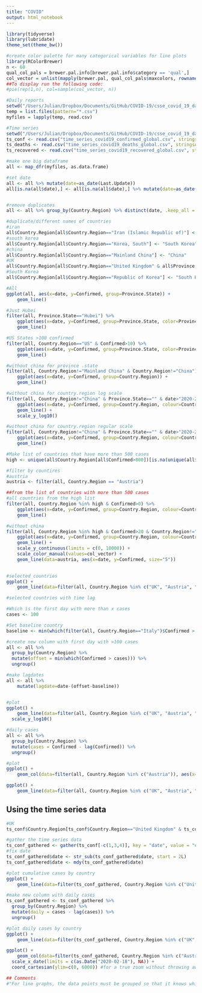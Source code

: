 ```yaml
---
title: "COVID"
output: html_notebook
---
```

```r
library(tidyverse)
library(lubridate)
theme_set(theme_bw())
```


```r
#create color palette for many categorical variables for line plots
library(RColorBrewer)
n <- 60
qual_col_pals = brewer.pal.info[brewer.pal.info$category == 'qual',]
col_vector = unlist(mapply(brewer.pal, qual_col_pals$maxcolors, rownames(qual_col_pals)))
##To display run the following code:
#pie(rep(1,n), col=sample(col_vector, n))
```


```r
#Daily reports
setwd("/Users/Julian/Dropbox/Documents/GitHub/COVID-19/csse_covid_19_data/csse_covid_19_daily_reports")
temp = list.files(pattern="*.csv")
myfiles = lapply(temp, read.csv)

#Time series
setwd("/Users/Julian/Dropbox/Documents/GitHub/COVID-19/csse_covid_19_data/csse_covid_19_time_series")
ts_conf <- read.csv("time_series_covid19_confirmed_global.csv", stringsAsFactors = F)
ts_deaths <- read.csv("time_series_covid19_deaths_global.csv", stringsAsFactors = F)
ts_recovered <- read.csv("time_series_covid19_recovered_global.csv", stringsAsFactors = F)
```


```r
#make one big dataframe
all <- map_dfr(myfiles, as.data.frame)

#set date
all <- all %>% mutate(date=as_date(Last.Update))
all[is.na(all$date),] <- all[is.na(all$date),] %>% mutate(date=as_date(mdy_hm(Last.Update)))


#remove duplicates
all <- all %>% group_by(Country.Region) %>% distinct(date, .keep_all = T)

#duplicate/different names of countries
#iran
all$Country.Region[all$Country.Region=="Iran (Islamic Republic of)"] <- "Iran"
#south korea
all$Country.Region[all$Country.Region=="Korea, South"] <- "South Korea"
#china
all$Country.Region[all$Country.Region=="Mainland China"] <- "China"
#UK
all$Country.Region[all$Country.Region=="United Kingdom" & all$Province.State=="United Kingdom"] <- "UK"
#South Korea
all$Country.Region[all$Country.Region=="Republic of Korea"] <- "South Korea"

```


```r
#All
ggplot(all, aes(x=date, y=Confirmed, group=Province.State)) +
    geom_line()
```


```r
#Just Hubei
filter(all, Province.State=="Hubei") %>% 
    ggplot(aes(x=date, y=Confirmed, group=Province.State, color=Province.State)) +
    geom_line()
```


```r
#US States >100 confirmed
filter(all, Country.Region=="US" & Confirmed>10) %>% 
    ggplot(aes(x=date, y=Confirmed, group=Province.State, color=Province.State)) +
    geom_line()
```


```r
#without china for province .state
filter(all, Country.Region!="Mainland China" & Country.Region!="China") %>% 
    ggplot(aes(x=date, y=Confirmed, group=Country.Region)) +
    geom_line()
```


```r
#without china for country.region log scale
filter(all, Country.Region!="China" & Province.State=="" & date>"2020-2-25" & Confirmed>400) %>% 
    ggplot(aes(x=date, y=Confirmed, group=Country.Region, colour=Country.Region)) +
    geom_line() +
    scale_y_log10()

#without china for country.region regular scale
filter(all, Country.Region!="China" & Province.State=="" & date>"2020-2-25" & Confirmed>400) %>% 
    ggplot(aes(x=date, y=Confirmed, group=Country.Region, colour=Country.Region)) +
    geom_line()
```

```r
#Make list of countries that have more than 500 cases
high <- unique(all$Country.Region[all$Confirmed>800])[is.na(unique(all$Country.Region[all$Confirmed>800]))==F]

#filter by countires
#austria
austria <- filter(all, Country.Region == "Austria")
```


```r
##from the list of countries with more than 500 cases
#all countries from the high list
filter(all, Country.Region %in% high & Confirmed>0) %>% 
    ggplot(aes(x=date, y=Confirmed, group=Country.Region, colour=Country.Region)) +
    geom_line()

#without china
filter(all, Country.Region %in% high & Confirmed>20 & Country.Region!="China" & date>"2020-2-25") %>% 
    ggplot(aes(x=date, y=Confirmed, group=Country.Region, colour=Country.Region)) +
    geom_line() +
    scale_y_continuous(limits = c(0, 10000)) +
    scale_color_manual(values=col_vector) + 
    geom_line(data=austria, aes(x=date, y=Confirmed, size="5"))
    
```

```r
#selected countries
ggplot() +
    geom_line(data=filter(all, Country.Region %in% c("UK", "Austria", "Germany", "Italy", "Spain")), aes(x=date, y=Confirmed, group=Country.Region, colour=Country.Region))
```

```r
#selected countries with time lag

#Which is the first day with more than x cases
cases <- 100

#Set baseline country
baseline <- min(which(filter(all, Country.Region=="Italy")$Confirmed > cases))

#create new column with first day with >100 cases
all <- all %>%
  group_by(Country.Region) %>%
  mutate(offset = min(which(Confirmed > cases))) %>%
  ungroup()

#make lagdates
all <- all %>% 
    mutate(lagdate=date-(offset-baseline))


#plot
ggplot() +
    geom_line(data=filter(all, Country.Region %in% c("UK", "Austria", "Germany", "Italy", "Spain")), aes(x=lagdate, y=Confirmed, group=Country.Region, colour=Country.Region)) +
  scale_y_log10()
```


```r
#daily cases
all <- all %>% 
  group_by(Country.Region) %>% 
  mutate(cases = Confirmed - lag(Confirmed)) %>% 
  ungroup()

#plot
ggplot() +
    geom_col(data=filter(all, Country.Region %in% c("Austria")), aes(x=date, y=cases, group=Country.Region))

ggplot() +
    geom_line(data=filter(all, Country.Region %in% c("UK", "Austria", "Germany", "Italy", "Spain")), aes(x=date, y=cases, group=Country.Region, colour=Country.Region))
```





## Using the time series data

```r
#UK
ts_conf$Country.Region[ts_conf$Country.Region=="United Kingdom" & ts_conf$Province.State=="United Kingdom"] <- "UK"
```

```r
#gather the time series data
ts_conf_gathered <- gather(ts_conf[-c(1,3,4)], key = "date", value = "cases", -Country.Region)
#fix date
ts_conf_gathered$date <- str_sub(ts_conf_gathered$date, start = 2L)
ts_conf_gathered$date <- mdy(ts_conf_gathered$date)
```


```r
#plot cumulative cases by country
ggplot() +
    geom_line(data=filter(ts_conf_gathered, Country.Region %in% c("United Kingdom", "Austria", "Germany", "Italy", "Spain")), aes(x=date, y=cases, group=Country.Region, colour=Country.Region))
```

```r
#make new column with daily cases
ts_conf_gathered <- ts_conf_gathered %>% 
  group_by(Country.Region) %>% 
  mutate(daily = cases - lag(cases)) %>% 
  ungroup()

#plot daily cases by country
ggplot() +
    geom_line(data=filter(ts_conf_gathered, Country.Region %in% c("UK", "Austria", "Germany", "Italy", "Spain")), aes(x=date, y=daily, group=Country.Region, colour=Country.Region))
```

```r
ggplot() +
    geom_col(data=filter(ts_conf_gathered, Country.Region %in% c("Austria", "UK", "Italy", "Korea, South")), aes(x=date, y=daily, group=Country.Region, fill=Country.Region), position = "dodge") +
  scale_x_date(limits = c(as.Date("2020-02-18"), NA)) +
  coord_cartesian(ylim=c(0, 6000)) #for a true zoom without throwing away data that is out of bounds as when using limits in y_scale_continous
```






```r
## Comments
#"For line graphs, the data points must be grouped so that it knows which points to connect. In this case, it is simple -- all points should be connected, so group=1. When more variables are used and multiple lines are drawn, the grouping for lines is usually done by variable."
```

